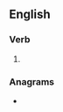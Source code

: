 ==English==

===Verb===
{{head|en|verb form}}

# {{en-past of|splain}}

===Anagrams===
* {{anagrams|en|sandpile}}